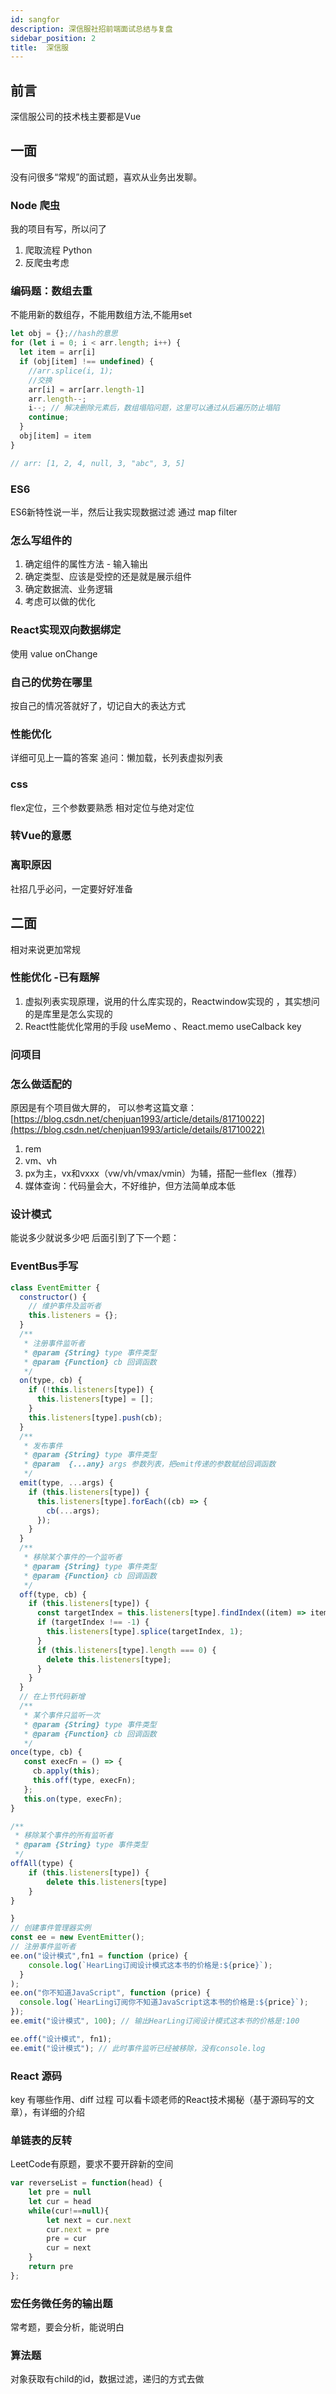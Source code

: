 ```yaml
---
id: sangfor
description: 深信服社招前端面试总结与复盘
sidebar_position: 2
title:  深信服
---
```


## 前言
深信服公司的技术栈主要都是Vue
## 一面
没有问很多“常规”的面试题，喜欢从业务出发聊。
### Node 爬虫 
我的项目有写，所以问了
   1. 爬取流程 Python
   1. 反爬虫考虑
### 编码题：数组去重
不能用新的数组存，不能用数组方法,不能用set

```javascript
let obj = {};//hash的意思
for (let i = 0; i < arr.length; i++) {
  let item = arr[i]
  if (obj[item] !== undefined) {
    //arr.splice(i, 1);
    //交换
    arr[i] = arr[arr.length-1]
    arr.length--;
    i--; // 解决删除元素后，数组塌陷问题，这里可以通过从后遍历防止塌陷
    continue;
  }
  obj[item] = item
}

// arr: [1, 2, 4, null, 3, "abc", 3, 5]

```

### ES6 
ES6新特性说一半，然后让我实现数据过滤
通过 map filter  

### 怎么写组件的
   1. 确定组件的属性方法 - 输入输出
   2. 确定类型、应该是受控的还是就是展示组件
   3. 确定数据流、业务逻辑
   4. 考虑可以做的优化
### React实现双向数据绑定 
使用 value onChange 

### 自己的优势在哪里
按自己的情况答就好了，切记自大的表达方式

### 性能优化 
详细可见上一篇的答案
追问：懒加载，长列表虚拟列表
### css
flex定位，三个参数要熟悉
相对定位与绝对定位
###  转Vue的意愿
###  离职原因
社招几乎必问，一定要好好准备

## 二面
相对来说更加常规
###  性能优化 -已有题解
   1. 虚拟列表实现原理，说用的什么库实现的，Reactwindow实现的 ，其实想问的是库里是怎么实现的
   2. React性能优化常用的手段 useMemo 、React.memo useCalback  key
###  问项目
###  怎么做适配的
原因是有个项目做大屏的，
可以参考这篇文章：[https://blog.csdn.net/chenjuan1993/article/details/81710022](https://blog.csdn.net/chenjuan1993/article/details/81710022)
   1. rem
   1. vm、vh
   1. px为主，vx和vxxx（vw/vh/vmax/vmin）为辅，搭配一些flex（推荐）
   1. 媒体查询：代码量会大，不好维护，但方法简单成本低
###  设计模式
能说多少就说多少吧
后面引到了下一个题：
###  EventBus手写
```javascript
class EventEmitter {
  constructor() {
    // 维护事件及监听者
    this.listeners = {};
  }
  /**
   * 注册事件监听者
   * @param {String} type 事件类型
   * @param {Function} cb 回调函数
   */
  on(type, cb) {
    if (!this.listeners[type]) {
      this.listeners[type] = [];
    }
    this.listeners[type].push(cb);
  }
  /**
   * 发布事件
   * @param {String} type 事件类型
   * @param  {...any} args 参数列表，把emit传递的参数赋给回调函数
   */
  emit(type, ...args) {
    if (this.listeners[type]) {
      this.listeners[type].forEach((cb) => {
        cb(...args);
      });
    }
  }
  /**
   * 移除某个事件的一个监听者
   * @param {String} type 事件类型
   * @param {Function} cb 回调函数
   */
  off(type, cb) {
    if (this.listeners[type]) {
      const targetIndex = this.listeners[type].findIndex((item) => item === cb);
      if (targetIndex !== -1) {
        this.listeners[type].splice(targetIndex, 1);
      }
      if (this.listeners[type].length === 0) {
        delete this.listeners[type];
      }
    }
  }
  // 在上节代码新增
  /**
   * 某个事件只监听一次
   * @param {String} type 事件类型
   * @param {Function} cb 回调函数
   */
once(type, cb) {
   const execFn = () => {
     cb.apply(this);
     this.off(type, execFn);
   };
   this.on(type, execFn);
}

/**
 * 移除某个事件的所有监听者
 * @param {String} type 事件类型
 */
offAll(type) {
    if (this.listeners[type]) {
        delete this.listeners[type]
    }
}

}
// 创建事件管理器实例
const ee = new EventEmitter();
// 注册事件监听者
ee.on("设计模式",fn1 = function (price) {
    console.log(`HearLing订阅设计模式这本书的价格是:${price}`);
  }
);
ee.on("你不知道JavaScript", function (price) {
  console.log(`HearLing订阅你不知道JavaScript这本书的价格是:${price}`);
});
ee.emit("设计模式", 100); // 输出HearLing订阅设计模式这本书的价格是:100

ee.off("设计模式", fn1);
ee.emit("设计模式"); // 此时事件监听已经被移除，没有console.log

```

###  React 源码
key 有哪些作用、diff 过程 
可以看卡颂老师的React技术揭秘（基于源码写的文章），有详细的介绍
###  单链表的反转 
LeetCode有原题，要求不要开辟新的空间

```javascript
var reverseList = function(head) {
    let pre = null
    let cur = head
    while(cur!==null){
        let next = cur.next
        cur.next = pre
        pre = cur
        cur = next 
    }
    return pre
};
```
###  宏任务微任务的输出题
常考题，要会分析，能说明白
###  算法题
对象获取有child的id，数据过滤，递归的方式去做